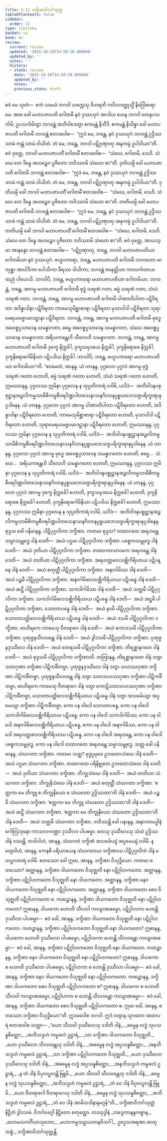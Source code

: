 ```yaml
---
title: 4.12 ဒက္ခိဏာဝိဘင်္ဂသုတ္တ
tableOfContents: false
sidebar:
  order: 12
type: tipitaka
basket: su
book: mn
review:
  current: review
  updated: '2025-10-20T14:50:20.909840'
  updated_by: ''
  notes: ''
  history:
  - state: review
    date: '2025-10-20T14:50:20.909840'
    updated_by: ''
    notes: ''
    previous_state: draft
---
```



<DynamicBreadcrumb />


<ReviewStatus review={frontmatter.review} showDetails={true} />

<HypothesisAnnotation frontmatter={frontmatter} />

<Division number="376" book="mn" e="ch" v="24">

<Paragraph number="1075" book="mn">
ဧဝံ မေ သုတံ—  ဧကံ သမယံ ဘဂဝါ သက္ကေသု ဝိဟရတိ ကပိလဝတ္ထုသ္မိံ နိဂြေါဓာရာမေ. အထ ခေါ မဟာပဇာပတိ ဂေါတမီ နဝံ ဒုဿယုဂံ အာဒါယ ယေန ဘဂဝါ တေနုပသင်္ကမိ; ဥပသင်္ကမိတွာ ဘဂဝန္တံ အဘိဝါဒေတွာ ဧကမန္တံ နိသီဒိ. ဧကမန္တံ နိသိန္နာ ခေါ မဟာပဇာပတိ ဂေါတမီ ဘဂဝန္တံ ဧတဒဝေါစ—  “ဣဒံ မေ, ဘန္တေ, နဝံ ဒုဿယုဂံ ဘဂဝန္တံ ဥဒ္ဒိဿ သာမံ ကန္တံ သာမံ ဝါယိတံ. တံ မေ, ဘန္တေ, ဘဂဝါ ပဋိဂ္ဂဏှာတု အနုကမ္ပံ ဥပါဒါယာ”တိ. ဧဝံ ဝုတ္တေ, ဘဂဝါ မဟာပဇာပတိံ ဂေါတမိံ ဧတဒဝေါစ—  “သံဃေ, ဂေါတမိ, ဒေဟိ. သံဃေ တေ ဒိန္နေ အဟဉ္စေဝ ပူဇိတော ဘဝိဿာမိ သံဃော စာ”တိ.
</Paragraph>

<Paragraph number="1076" book="mn">
ဒုတိယမ္ပိ ခေါ မဟာပဇာပတိ ဂေါတမီ ဘဂဝန္တံ ဧတဒဝေါစ—  “ဣဒံ မေ, ဘန္တေ, နဝံ ဒုဿယုဂံ ဘဂဝန္တံ ဥဒ္ဒိဿ သာမံ ကန္တံ သာမံ ဝါယိတံ. တံ မေ, ဘန္တေ, ဘဂဝါ ပဋိဂ္ဂဏှာတု အနုကမ္ပံ ဥပါဒါယာ”တိ. ဒုတိယမ္ပိ ခေါ ဘဂဝါ မဟာပဇာပတိံ ဂေါတမိံ ဧတဒဝေါစ—  “သံဃေ, ဂေါတမိ, ဒေဟိ. သံဃေ တေ ဒိန္နေ အဟဉ္စေဝ ပူဇိတော ဘဝိဿာမိ သံဃော စာ”တိ.
</Paragraph>

<Paragraph number="1077" book="mn">
တတိယမ္ပိ ခေါ မဟာပဇာပတိ ဂေါတမီ ဘဂဝန္တံ ဧတဒဝေါစ—  “ဣဒံ မေ, ဘန္တေ, နဝံ ဒုဿယုဂံ ဘဂဝန္တံ ဥဒ္ဒိဿ သာမံ ကန္တံ သာမံ ဝါယိတံ. တံ မေ, ဘန္တေ, ဘဂဝါ ပဋိဂ္ဂဏှာတု အနုကမ္ပံ ဥပါဒါယာ”တိ. တတိယမ္ပိ ခေါ ဘဂဝါ မဟာပဇာပတိံ ဂေါတမိံ ဧတဒဝေါစ—  “သံဃေ, ဂေါတမိ, ဒေဟိ. သံဃေ တေ ဒိန္နေ အဟဉ္စေဝ ပူဇိတော ဘဝိဿာမိ သံဃော စာ”တိ.
</Paragraph>

</Division>
<Division number="377" book="mn" e="ch" v="24">

<Paragraph number="1078" book="mn">
ဧဝံ ဝုတ္တေ, အာယသ္မာ အာနန္ဒော ဘဂဝန္တံ ဧတဒဝေါစ—  “ပဋိဂ္ဂဏှာတု, ဘန္တေ, ဘဂဝါ မဟာပဇာပတိယာ ဂေါတမိယာ နဝံ ဒုဿယုဂံ. ဗဟူပကာရာ, ဘန္တေ, မဟာပဇာပတိ ဂေါတမီ ဘဂဝတော မာတုစ္ဆာ အာပါဒိကာ ပေါသိကာ ခီရဿ ဒါယိကာ; ဘဂဝန္တံ ဇနေတ္တိယာ ကာလင်္ကတာယ ထညံ ပါယေသိ. ဘဂဝါပိ, ဘန္တေ, ဗဟူပကာရော မဟာပဇာပတိယာ ဂေါတမိယာ. ဘဂဝန္တံ, ဘန္တေ, အာဂမ္မ မဟာပဇာပတိ ဂေါတမီ ဗုဒ္ဓံ သရဏံ ဂတာ, ဓမ္မံ သရဏံ ဂတာ, သံဃံ သရဏံ ဂတာ. ဘဂဝန္တံ, ဘန္တေ, အာဂမ္မ မဟာပဇာပတိ ဂေါတမီ ပါဏာတိပါတာ ပဋိဝိရတာ အဒိန္နာဒါနာ ပဋိဝိရတာ ကာမေသုမိစ္ဆာစာရာ ပဋိဝိရတာ မုသာဝါဒါ ပဋိဝိရတာ သုရာမေရယမဇ္ဇပမာဒဋ္ဌာနာ ပဋိဝိရတာ. ဘဂဝန္တံ, ဘန္တေ, အာဂမ္မ မဟာပဇာပတိ ဂေါတမီ ဗုဒ္ဓေ အဝေစ္စပ္ပသာဒေန သမန္နာဂတာ, ဓမ္မေ အဝေစ္စပ္ပသာဒေန သမန္နာဂတာ, သံဃေ အဝေစ္စပ္ပသာဒေန သမန္နာဂတာ အရိယကန္တေဟိ သီလေဟိ သမန္နာဂတာ. ဘဂဝန္တံ, ဘန္တေ, အာဂမ္မ မဟာပဇာပတိ ဂေါတမီ ဒုက္ခေ နိက္ကင်္ခါ, ဒုက္ခသမုဒယေ နိက္ကင်္ခါ, ဒုက္ခနိရောဓေ နိက္ကင်္ခါ, ဒုက္ခနိရောဓဂါမိနိယာ ပဋိပဒါယ နိက္ကင်္ခါ. ဘဂဝါပိ, ဘန္တေ, ဗဟူပကာရော မဟာပဇာပတိယာ ဂေါတမိယာ”တိ.
</Paragraph>

</Division>
<Division number="378" book="mn" e="ch" v="24">

<Paragraph number="1079" book="mn">
“ဧဝမေတံ, အာနန္ဒ. ယံ ဟာနန္ဒ, ပုဂ္ဂလော ပုဂ္ဂလံ အာဂမ္မ ဗုဒ္ဓံ သရဏံ ဂတော ဟောတိ, ဓမ္မံ သရဏံ ဂတော ဟောတိ, သံဃံ သရဏံ ဂတော ဟောတိ, ဣမဿာနန္ဒ, ပုဂ္ဂလဿ ဣမိနာ ပုဂ္ဂလေန န သုပ္ပတိကာရံ ဝဒါမိ, ယဒိဒံ—  အဘိဝါဒနပစ္စုဋ္ဌာနအဉ္ဇလိကမ္မသာမီစိကမ္မစီဝရပိဏ္ဍပါတသေနာသနဂိလာနပ္ပစ္စယဘေသဇ္ဇပရိက္ခာရာနုပ္ပဒါနေန.
</Paragraph>

<Paragraph number="1080" book="mn">
ယံ ဟာနန္ဒ, ပုဂ္ဂလော ပုဂ္ဂလံ အာဂမ္မ ပါဏာတိပါတာ ပဋိဝိရတော ဟောတိ, အဒိန္နာဒါနာ ပဋိဝိရတော ဟောတိ, ကာမေသုမိစ္ဆာစာရာ ပဋိဝိရတော ဟောတိ, မုသာဝါဒါ ပဋိဝိရတော ဟောတိ, သုရာမေရယမဇ္ဇပမာဒဋ္ဌာနာ ပဋိဝိရတော ဟောတိ, ဣမဿာနန္ဒ, ပုဂ္ဂလဿ ဣမိနာ ပုဂ္ဂလေန န သုပ္ပတိကာရံ ဝဒါမိ, ယဒိဒံ—  အဘိဝါဒနပစ္စုဋ္ဌာနအဉ္ဇလိကမ္မသာမီစိကမ္မစီဝရပိဏ္ဍပါတသေနာသနဂိလာနပ္ပစ္စယဘေသဇ္ဇပရိက္ခာရာနုပ္ပဒါနေန.
</Paragraph>

<Paragraph number="1081" book="mn">
ယံ ဟာနန္ဒ, ပုဂ္ဂလော ပုဂ္ဂလံ အာဂမ္မ ဗုဒ္ဓေ အဝေစ္စပ္ပသာဒေန သမန္နာဂတော ဟောတိ, ဓမ္မေ…  သံဃေ…  အရိယကန္တေဟိ သီလေဟိ သမန္နာဂတော ဟောတိ, ဣမဿာနန္ဒ, ပုဂ္ဂလဿ ဣမိနာ ပုဂ္ဂလေန န သုပ္ပတိကာရံ ဝဒါမိ, ယဒိဒံ—  အဘိဝါဒနပစ္စုဋ္ဌာနအဉ္ဇလိကမ္မသာမီစိကမ္မစီဝရပိဏ္ဍပါတသေနာသနဂိလာနပ္ပစ္စယဘေသဇ္ဇပရိက္ခာရာနုပ္ပဒါနေန.
</Paragraph>

<Paragraph number="1082" book="mn">
ယံ ဟာနန္ဒ, ပုဂ္ဂလော ပုဂ္ဂလံ အာဂမ္မ ဒုက္ခေ နိက္ကင်္ခေါ ဟောတိ, ဒုက္ခသမုဒယေ နိက္ကင်္ခေါ ဟောတိ, ဒုက္ခနိရောဓေ နိက္ကင်္ခေါ ဟောတိ, ဒုက္ခနိရောဓဂါမိနိယာ ပဋိပဒါယ နိက္ကင်္ခေါ ဟောတိ, ဣမဿာနန္ဒ, ပုဂ္ဂလဿ ဣမိနာ ပုဂ္ဂလေန န သုပ္ပတိကာရံ ဝဒါမိ, ယဒိဒံ—  အဘိဝါဒနပစ္စုဋ္ဌာနအဉ္ဇလိကမ္မသာမီစိကမ္မစီဝရပိဏ္ဍပါတသေနာသနဂိလာနပ္ပစ္စယဘေသဇ္ဇပရိက္ခာရာနုပ္ပဒါနေန.
</Paragraph>

</Division>
<Division number="379" book="mn" e="ch" v="24">

<Paragraph number="1083" book="mn">
စုဒ္ဒသ ခေါ ပနိမာနန္ဒ, ပါဋိပုဂ္ဂလိကာ ဒက္ခိဏာ. ကတမာ စုဒ္ဒသ? တထာဂတေ အရဟန္တေ သမ္မာသမ္ဗုဒ္ဓေ ဒါနံ ဒေတိ—  အယံ ပဌမာ ပါဋိပုဂ္ဂလိကာ ဒက္ခိဏာ. ပစ္စေကသမ္ဗုဒ္ဓေ ဒါနံ ဒေတိ—  အယံ ဒုတိယာ ပါဋိပုဂ္ဂလိကာ ဒက္ခိဏာ. တထာဂတသာဝကေ အရဟန္တေ ဒါနံ ဒေတိ—  အယံ တတိယာ ပါဋိပုဂ္ဂလိကာ ဒက္ခိဏာ. အရဟတ္တဖလသစ္ဆိကိရိယာယ ပဋိပန္နေ ဒါနံ ဒေတိ—  အယံ စတုတ္ထီ ပါဋိပုဂ္ဂလိကာ ဒက္ခိဏာ. အနာဂါမိဿ ဒါနံ ဒေတိ—  အယံ ပဉ္စမီ ပါဋိပုဂ္ဂလိကာ ဒက္ခိဏာ. အနာဂါမိဖလသစ္ဆိကိရိယာယ ပဋိပန္နေ ဒါနံ ဒေတိ—  အယံ ဆဋ္ဌီ ပါဋိပုဂ္ဂလိကာ ဒက္ခိဏာ. သကဒါဂါမိဿ ဒါနံ ဒေတိ—  အယံ သတ္တမီ ပါဋိပုဂ္ဂလိကာ ဒက္ခိဏာ. သကဒါဂါမိဖလသစ္ဆိကိရိယာယ ပဋိပန္နေ ဒါနံ ဒေတိ—  အယံ အဋ္ဌမီ ပါဋိပုဂ္ဂလိကာ ဒက္ခိဏာ. သောတာပန္နေ ဒါနံ ဒေတိ—  အယံ နဝမီ ပါဋိပုဂ္ဂလိကာ ဒက္ခိဏာ. သောတာပတ္တိဖလသစ္ဆိကိရိယာယ ပဋိပန္နေ ဒါနံ ဒေတိ—  အယံ ဒသမီ ပါဋိပုဂ္ဂလိကာ ဒက္ခိဏာ. ဗာဟိရကေ ကာမေသု ဝီတရာဂေ ဒါနံ ဒေတိ—  အယံ ဧကာဒသမီ ပါဋိပုဂ္ဂလိကာ ဒက္ခိဏာ. ပုထုဇ္ဇနသီလဝန္တေ ဒါနံ ဒေတိ—  အယံ ဒွါဒသမီ ပါဋိပုဂ္ဂလိကာ ဒက္ခိဏာ. ပုထုဇ္ဇနဒုဿီလေ ဒါနံ ဒေတိ—  အယံ တေရသမီ ပါဋိပုဂ္ဂလိကာ ဒက္ခိဏာ. တိရစ္ဆာနဂတေ ဒါနံ ဒေတိ—  အယံ စုဒ္ဒသမီ ပါဋိပုဂ္ဂလိကာ ဒက္ခိဏာတိ.
</Paragraph>

<Paragraph number="1084" book="mn">
တတြာနန္ဒ, တိရစ္ဆာနဂတေ ဒါနံ ဒတွာ သတဂုဏာ ဒက္ခိဏာ ပါဋိကင်္ခိတဗ္ဗာ, ပုထုဇ္ဇနဒုဿီလေ ဒါနံ ဒတွာ သဟဿဂုဏာ ဒက္ခိဏာ ပါဋိကင်္ခိတဗ္ဗာ, ပုထုဇ္ဇနသီလဝန္တေ ဒါနံ ဒတွာ သတသဟဿဂုဏာ ဒက္ခိဏာ ပါဋိကင်္ခိတဗ္ဗာ, ဗာဟိရကေ ကာမေသု ဝီတရာဂေ ဒါနံ ဒတွာ ကောဋိသတသဟဿဂုဏာ ဒက္ခိဏာ ပါဋိကင်္ခိတဗ္ဗာ, သောတာပတ္တိဖလသစ္ဆိကိရိယာယ ပဋိပန္နေ ဒါနံ ဒတွာ အသင်္ခေယျာ အပ္ပမေယျာ ဒက္ခိဏာ ပါဋိကင်္ခိတဗ္ဗာ, ကော ပန ဝါဒေါ သောတာပန္နေ, ကော ပန ဝါဒေါ သကဒါဂါမိဖလသစ္ဆိကိရိယာယ ပဋိပန္နေ, ကော ပန ဝါဒေါ သကဒါဂါမိဿ, ကော ပန ဝါဒေါ အနာဂါမိဖလသစ္ဆိကိရိယာယ ပဋိပန္နေ, ကော ပန ဝါဒေါ အနာဂါမိဿ, ကော ပန ဝါဒေါ အရဟတ္တဖလသစ္ဆိကိရိယာယ ပဋိပန္နေ, ကော ပန ဝါဒေါ အရဟန္တေ, ကော ပန ဝါဒေါ ပစ္စေကသမ္ဗုဒ္ဓေ, ကော ပန ဝါဒေါ တထာဂတေ အရဟန္တေ သမ္မာသမ္ဗုဒ္ဓေ.
</Paragraph>

</Division>
<Division number="380" book="mn" e="ch" v="24">

<Paragraph number="1085" book="mn">
သတ္တ ခေါ ပနိမာနန္ဒ, သံဃဂတာ ဒက္ခိဏာ. ကတမာ သတ္တ? ဗုဒ္ဓပ္ပမုခေ ဥဘတောသံဃေ ဒါနံ ဒေတိ—  အယံ ပဌမာ သံဃဂတာ ဒက္ခိဏာ. တထာဂတေ ပရိနိဗ္ဗုတေ ဥဘတောသံဃေ ဒါနံ ဒေတိ—  အယံ ဒုတိယာ သံဃဂတာ ဒက္ခိဏာ. ဘိက္ခုသံဃေ ဒါနံ ဒေတိ—  အယံ တတိယာ သံဃဂတာ ဒက္ခိဏာ. ဘိက္ခုနိသံဃေ ဒါနံ ဒေတိ—  အယံ စတုတ္ထီ သံဃဂတာ ဒက္ခိဏာ. ‘ဧတ္တကာ မေ ဘိက္ခူ စ ဘိက္ခုနိယော စ သံဃတော ဥဒ္ဒိဿထာ’တိ ဒါနံ ဒေတိ—  အယံ ပဉ္စမီ သံဃဂတာ ဒက္ခိဏာ. ‘ဧတ္တကာ မေ ဘိက္ခူ သံဃတော ဥဒ္ဒိဿထာ’တိ ဒါနံ ဒေတိ—  အယံ ဆဋ္ဌီ သံဃဂတာ ဒက္ခိဏာ. ‘ဧတ္တကာ မေ ဘိက္ခုနိယော သံဃတော ဥဒ္ဒိဿထာ’တိ ဒါနံ ဒေတိ—  အယံ သတ္တမီ သံဃဂတာ ဒက္ခိဏာ.
</Paragraph>

<Paragraph number="1086" book="mn">
ဘဝိဿန္တိ ခေါ ပနာနန္ဒ, အနာဂတမဒ္ဓါနံ ဂေါတြဘုနော ကာသာဝကဏ္ဌာ ဒုဿီလာ ပါပဓမ္မာ. တေသု ဒုဿီလေသု သံဃံ ဥဒ္ဒိဿ ဒါနံ ဒဿန္တိ. တဒါပါဟံ, အာနန္ဒ, သံဃဂတံ ဒက္ခိဏံ အသင်္ခေယျံ အပ္ပမေယျံ ဝဒါမိ. န တွေဝါဟံ, အာနန္ဒ, ကေနစိ ပရိယာယေန သံဃဂတာယ ဒက္ခိဏာယ ပါဋိပုဂ္ဂလိကံ ဒါနံ မဟပ္ဖလတရံ ဝဒါမိ.
</Paragraph>

</Division>
<Division number="381" book="mn" e="ch" v="24">

<Paragraph number="1087" book="mn">
စတဿော ခေါ ဣမာ, အာနန္ဒ, ဒက္ခိဏာ ဝိသုဒ္ဓိယော. ကတမာ စတဿော? အတ္ထာနန္ဒ, ဒက္ခိဏာ ဒါယကတော ဝိသုဇ္ဈတိ နော ပဋိဂ္ဂါဟကတော. အတ္ထာနန္ဒ, ဒက္ခိဏာ ပဋိဂ္ဂါဟကတော ဝိသုဇ္ဈတိ နော ဒါယကတော. အတ္ထာနန္ဒ, ဒက္ခိဏာ နေဝ ဒါယကတော ဝိသုဇ္ဈတိ နော ပဋိဂ္ဂါဟကတော. အတ္ထာနန္ဒ, ဒက္ခိဏာ ဒါယကတော စေဝ ဝိသုဇ္ဈတိ ပဋိဂ္ဂါဟကတော စ.
</Paragraph>

<Paragraph number="1088" book="mn">
ကထဉ္စာနန္ဒ, ဒက္ခိဏာ ဒါယကတော ဝိသုဇ္ဈတိ နော ပဋိဂ္ဂါဟကတော? ဣဓာနန္ဒ, ဒါယကော ဟောတိ သီလဝါ ကလျာဏဓမ္မော, ပဋိဂ္ဂါဟကာ ဟောန္တိ ဒုဿီလာ ပါပဓမ္မာ—  ဧဝံ ခေါ, အာနန္ဒ, ဒက္ခိဏာ ဒါယကတော ဝိသုဇ္ဈတိ နော ပဋိဂ္ဂါဟကတော.
</Paragraph>

<Paragraph number="1089" book="mn">
ကထဉ္စာနန္ဒ, ဒက္ခိဏာ ပဋိဂ္ဂါဟကတော ဝိသုဇ္ဈတိ နော ဒါယကတော? ဣဓာနန္ဒ, ဒါယကော ဟောတိ ဒုဿီလော ပါပဓမ္မော, ပဋိဂ္ဂါဟကာ ဟောန္တိ သီလဝန္တော ကလျာဏဓမ္မာ—  ဧဝံ ခေါ, အာနန္ဒ, ဒက္ခိဏာ ပဋိဂ္ဂါဟကတော ဝိသုဇ္ဈတိ နော ဒါယကတော.
</Paragraph>

<Paragraph number="1090" book="mn">
ကထဉ္စာနန္ဒ, ဒက္ခိဏာ နေဝ ဒါယကတော ဝိသုဇ္ဈတိ နော ပဋိဂ္ဂါဟကတော? ဣဓာနန္ဒ, ဒါယကော စ ဟောတိ ဒုဿီလော ပါပဓမ္မော, ပဋိဂ္ဂါဟကာ စ ဟောန္တိ ဒုဿီလာ ပါပဓမ္မာ—  ဧဝံ ခေါ, အာနန္ဒ, ဒက္ခိဏာ နေဝ ဒါယကတော ဝိသုဇ္ဈတိ နော ပဋိဂ္ဂါဟကတော.
</Paragraph>

<Paragraph number="1091" book="mn">
ကထဉ္စာနန္ဒ, ဒက္ခိဏာ ဒါယကတော စေဝ ဝိသုဇ္ဈတိ ပဋိဂ္ဂါဟကတော စ? ဣဓာနန္ဒ, ဒါယကော စ ဟောတိ သီလဝါ ကလျာဏဓမ္မော, ပဋိဂ္ဂါဟကာ စ ဟောန္တိ သီလဝန္တော ကလျာဏဓမ္မာ—  ဧဝံ ခေါ, အာနန္ဒ, ဒက္ခိဏာ ဒါယကတော စေဝ ဝိသုဇ္ဈတိ ပဋိဂ္ဂါဟကတော စ. ဣမာ ခေါ, အာနန္ဒ, စတဿော ဒက္ခိဏာ ဝိသုဒ္ဓိယော”တိ.
</Paragraph>

<Paragraph number="1092" book="mn">
ဣဒမဝေါစ ဘဂဝါ. ဣဒံ ဝတွာန သုဂတော အထာပရံ ဧတဒဝေါစ သတ္ထာ—
</Paragraph>

</Division>
<Division number="382" book="mn" e="ch" v="24">

<Paragraph number="1093" type="verses" book="mn">
_“ယော သီလဝါ ဒုဿီလေသု ဒဒါတိ ဒါနံ,_  
_ဓမ္မေန လဒ္ဓံ သုပသန္နစိတ္တော;_  
_အဘိသဒ္ဒဟံ ကမ္မဖလံ ဥဠာရံ,_  
_သာ ဒက္ခိဏာ ဒါယကတော ဝိသုဇ္ဈတိ._  

</Paragraph>

<Paragraph number="1094" type="verses" book="mn">
_ယော ဒုဿီလော သီလဝန္တေသု ဒဒါတိ ဒါနံ,_  
_အဓမ္မေန လဒ္ဓံ အပ္ပသန္နစိတ္တော;_  
_အနဘိသဒ္ဒဟံ ကမ္မဖလံ ဥဠာရံ,_  
_သာ ဒက္ခိဏာ ပဋိဂ္ဂါဟကတော ဝိသုဇ္ဈတိ._  

</Paragraph>

<Paragraph number="1095" type="verses" book="mn">
_ယော ဒုဿီလော ဒုဿီလေသု ဒဒါတိ ဒါနံ,_  
_အဓမ္မေန လဒ္ဓံ အပ္ပသန္နစိတ္တော;_  
_အနဘိသဒ္ဒဟံ ကမ္မဖလံ ဥဠာရံ,_  
_န တံ ဒါနံ ဝိပုလပ္ဖလန္တိ ဗြူမိ._  

</Paragraph>

<Paragraph number="1096" type="verses" book="mn">
_ယော သီလဝါ သီလဝန္တေသု ဒဒါတိ ဒါနံ,_  
_ဓမ္မေန လဒ္ဓံ သုပသန္နစိတ္တော;_  
_အဘိသဒ္ဒဟံ ကမ္မဖလံ ဥဠာရံ,_  
_တံ ဝေ ဒါနံ ဝိပုလပ္ဖလန္တိ ဗြူမိ._  

</Paragraph>

<Paragraph number="1097" type="verses" book="mn">
_ယော ဝီတရာဂေါ ဝီတရာဂေသု ဒဒါတိ ဒါနံ,_  
_ဓမ္မေန လဒ္ဓံ သုပသန္နစိတ္တော;_  
_အဘိသဒ္ဒဟံ ကမ္မဖလံ ဥဠာရံ,_  
_တံ ဝေ ဒါနံ အာမိသဒါနာနမဂ္ဂန်”တိ._  


</Paragraph>
</Division>

<Paragraph number="1098" type="center" book="mn">
ဒက္ခိဏာဝိဘင်္ဂသုတ္တံ နိဋ္ဌိတံ ဒွါဒသမံ.



</Paragraph>

<Paragraph number="1099" type="center" book="mn">
ဝိဘင်္ဂဝဂ္ဂေါ နိဋ္ဌိတော စတုတ္ထော.



</Paragraph>

<Paragraph number="1100" type="center" book="mn">
တဿုဒ္ဒါနံ


</Paragraph>

<Paragraph number="1101" type="verses" book="mn">
_ဘဒ္ဒေကာနန္ဒကစ္စာန,_  
_လောမသကင်္ဂိယာသုဘော;_  
_မဟာကမ္မသဠာယတနဝိဘင်္ဂါ,_  
ဥဒ္ဒေသအရဏာ ဓာတု သစ္စံ._  


</Paragraph>

<Paragraph number="1102" type="center" book="mn">
ဒက္ခိဏာဝိဘင်္ဂသုတ္တန္တိ.
</Paragraph>